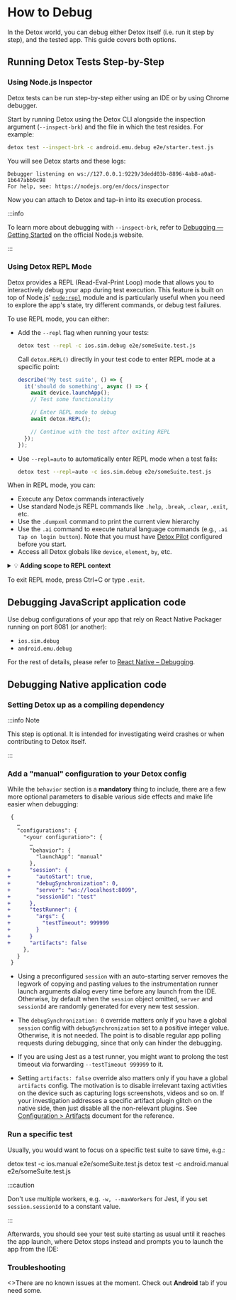 
# How to Debug

In the Detox world, you can debug either Detox itself (i.e. run it step by step), and the tested app. This guide covers both options.

## Running Detox Tests Step-by-Step

### Using Node.js Inspector

Detox tests can be run step-by-step either using an IDE or by using Chrome debugger.

Start by running Detox using the Detox CLI alongside the inspection argument (`--inspect-brk`) and the file in which the test resides. For example:

```bash
detox test --inspect-brk -c android.emu.debug e2e/starter.test.js
```

You will see Detox starts and these logs:

```plain text
Debugger listening on ws://127.0.0.1:9229/3dedd03b-8896-4ab8-a0a8-1b647abb9c98
For help, see: https://nodejs.org/en/docs/inspector
```

Now you can attach to Detox and tap-in into its execution process.

:::info

To learn more about debugging with `--inspect-brk`, refer to [Debugging — Getting Started](https://nodejs.org/en/docs/guides/debugging-getting-started/) on the official Node.js website.

:::

<Tabs groupId="debuggerAttach">
  <TabItem value="Webstorm" label="Webstorm" default>
    <DebuggerAttachWebstorm />
  </TabItem>
  <TabItem value="vs-code" label="vs-code">
    <DebuggerAttachVscode />
  </TabItem>
  <TabItem value="Chrome" label="Chrome">
    <DebuggerAttachChrome />
  </TabItem>
</Tabs>

### Using Detox REPL Mode

Detox provides a REPL (Read-Eval-Print Loop) mode that allows you to interactively debug your app during test execution. This feature is built on top of Node.js' [`node:repl`][1] module and is particularly useful when you need to explore the app's state, try different commands, or debug test failures.

To use REPL mode, you can either:

* Add the `--repl` flag when running your tests:

  ```bash
  detox test --repl -c ios.sim.debug e2e/someSuite.test.js
  ```

  Call `detox.REPL()` directly in your test code to enter REPL mode at a specific point:

  ```js
  describe('My test suite', () => {
    it('should do something', async () => {
      await device.launchApp();
      // Test some functionality

      // Enter REPL mode to debug
      await detox.REPL();

      // Continue with the test after exiting REPL
    });
  });
  ```

* Use `--repl=auto` to automatically enter REPL mode when a test fails:

  ```bash
  detox test --repl=auto -c ios.sim.debug e2e/someSuite.test.js
  ```

When in REPL mode, you can:

- Execute any Detox commands interactively
- Use standard Node.js REPL commands like `.help`, `.break`, `.clear`, `.exit`, etc.
- Use the `.dumpxml` command to print the current view hierarchy
- Use the `.ai` command to execute natural language commands (e.g., `.ai Tap on login button`). Note that you must have [Detox Pilot][2] configured before you start.
- Access all Detox globals like `device`, `element`, `by`, etc.

<details>

  <summary>💡 <b>Adding scope to REPL context</b></summary>

You can pass extra scope to the REPL context to make those properties available during your debugging session. This is especially useful for providing access to screen drivers, test data, or utility functions:

```js
// Create useful objects for debugging
const myScreenDriver = {
  login: async (username, password) => { /* ... */ },
  navigateToSettings: async () => { /* ... */ }
};

const testUser = {
  username: 'test@example.com',
  password: 'password123',
};

// Pass them to the REPL context
await detox.REPL({
  myScreenDriver,
  testUser,
  sleep: (ms) => new Promise(resolve => setTimeout(resolve, ms)),
});
```

In the REPL session, you can then access and use these objects:

```
detox> myScreenDriver.login(testUser.username, testUser.password)
// Executes the login function

detox> await sleep(1000)
// Waits for 1 second
```
</details>

To exit REPL mode, press Ctrl+C or type `.exit`.

## Debugging JavaScript application code

Use debug configurations of your app that rely on React Native Packager running on port 8081 (or another):

* `ios.sim.debug`
* `android.emu.debug`

For the rest of details, please refer to [React Native – Debugging](https://reactnative.dev/docs/debugging).

## Debugging Native application code

### Setting Detox up as a compiling dependency

:::info Note

This step is optional. It is intended for investigating weird crashes or when contributing to Detox itself.

:::

<Tabs groupId="mobileOs">
  <TabItem value="iOS" label="iOS" default>
    <CompilingIOS />
  </TabItem>
  <TabItem value="Android" label="Android">
    <CompilingAndroid />
  </TabItem>
</Tabs>

### Add a "manual" configuration to your Detox config

<Tabs groupId="mobileOs">
  <TabItem value="iOS" label="iOS" default>
    <ConfigIOS />
  </TabItem>
  <TabItem value="Android" label="Android">
    <ConfigAndroid />
  </TabItem>
</Tabs>

While the `behavior` section is a **mandatory** thing to include, there are a few more optional
parameters to disable various side effects and make life easier when debugging:

```diff
 {
   …
   "configurations": {
     "<your configuration>": {
       …
       "behavior": {
         "launchApp": "manual"
       },
+      "session": {
+        "autoStart": true,
+        "debugSynchronization": 0,
+        "server": "ws://localhost:8099",
+        "sessionId": "test"
+      },
+      "testRunner": {
+        "args": {
+          "testTimeout": 999999
+        }
+      }
+      "artifacts": false
     },
   }
 }
```

- Using a preconfigured `session` with an auto-starting server removes the legwork of copying and
pasting values to the instrumentation runner launch arguments dialog every time before any launch
from the IDE. Otherwise, by default when the `session` object omitted, `server` and `sessionId`
are randomly generated for every new test session.

- The `debugSynchronization: 0` override matters only if you have a global `session` config
with `debugSynchronization` set to a positive integer value. Otherwise, it is not needed. The point
is to disable regular app polling requests during debugging, since that only can hinder the debugging.

- If you are using Jest as a test runner, you might want to prolong the test timeout via forwarding
`--testTimeout 999999` to it.

- Setting `artifacts: false` override also matters only if you have a global `artifacts` config.
The motivation is to disable irrelevant taxing activities on the device such as capturing logs
screenshots, videos and so on. If your investigation addresses a specific artifact plugin glitch
on the native side, then just disable all the non-relevant plugins. See
[Configuration > Artifacts](../config/artifacts.mdx) document for the reference.

### Run a specific test

Usually, you would want to focus on a specific test suite to save time, e.g.:

<Tabs groupId="mobileOs">
  <TabItem value="iOS" label="iOS">
    <CodeBlock language="sh">
      detox test -c ios.manual e2e/someSuite.test.js
    </CodeBlock>
  </TabItem>
  <TabItem value="Android" label="Android">
    <CodeBlock language="sh">
      detox test -c android.manual e2e/someSuite.test.js
    </CodeBlock>
  </TabItem>
</Tabs>

:::caution

Don't use multiple workers, e.g. `-w, --maxWorkers` for Jest, if you set `session.sessionId` to a constant value.

:::

Afterwards, you should see your test suite starting as usual until it reaches the app launch, where
Detox stops instead and prompts you to launch the app from the IDE:

<Tabs groupId="mobileOs">
  <TabItem value="iOS" label="iOS">
    <RunIos />
  </TabItem>
  <TabItem value="Android" label="Android">
    <RunAndroid />
  </TabItem>
</Tabs>

### Troubleshooting

<Tabs groupId="mobileOs">
  <TabItem value="iOS" label="iOS">
    <>There are no known issues at the moment. Check out <b>Android</b> tab if you need some.</>
  </TabItem>
  <TabItem value="Android" label="Android">
    <TroubleshootingAndroid />
  </TabItem>
</Tabs>

[1]: https://nodejs.org/api/repl.html
[2]: ../pilot/testing-with-pilot.md
